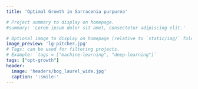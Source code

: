 ```yaml
---
title: 'Optimal Growth in Sarracenia purpurea'

# Project summary to display on homepage.
#summary: 'Lorem ipsum dolor sit amet, consectetur adipiscing elit.'

# Optional image to display on homepage (relative to `static/img/` folder).
image_preview: 'lg-pitcher.jpg'
# Tags: can be used for filtering projects.
# Example: `tags = ["machine-learning", "deep-learning"]`
tags: ["opt-growth"]
header:
  image: 'headers/bog_laurel_wide.jpg'
  caption: ':smile:'
---
```

